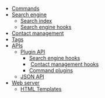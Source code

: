 
* [[Commands]]
* [[Search engine]]
** [[Search index]]
** [[Search engine hooks]]
* [[Contact management]]
* [[Tags]]
* [[APIs]]
** [[Plugin API]]
*** [[Search engine hooks]]
*** [[Contact management hooks]]
*** [[Command plugins]]
** [[JSON API]]
* [[Web server]]
** [[HTML Templates]]